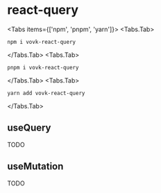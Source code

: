 
# react-query

<Tabs items={['npm', 'pnpm', 'yarn']}>
  <Tabs.Tab>
  ``` 
npm i vovk-react-query 
  ```
  </Tabs.Tab>
  <Tabs.Tab>
  ``` 
pnpm i vovk-react-query 
  ```
  </Tabs.Tab>
  <Tabs.Tab>
  ``` 
yarn add vovk-react-query
  ```
  </Tabs.Tab>
</Tabs>

## useQuery

TODO

## useMutation

TODO